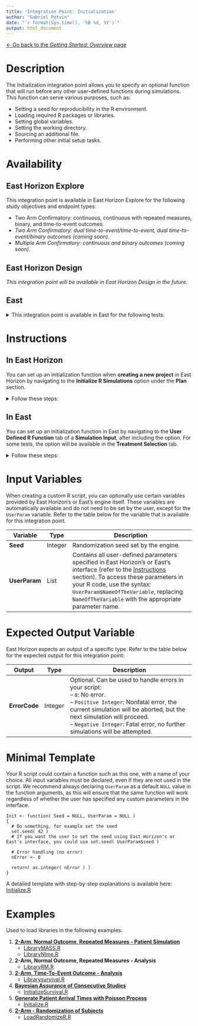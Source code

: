 ```yaml
---
title: 'Integration Point: Initialization'
author: "Gabriel Potvin"
date: "`r format(Sys.time(), '%B %d, %Y')`"
output: html_document
---
```


[$\leftarrow$ Go back to the *Getting Started: Overview* page](Overview.html)

# Description

The Initialization integration point allows you to specify an optional function that will run before any other user-defined functions during simulations. This function can serve various purposes, such as:

- Setting a seed for reproducibility in the R environment.
- Loading required R packages or libraries.
- Setting global variables.
- Setting the working directory.
- Sourcing an additional file.
- Performing other initial setup tasks.

# Availability

## East Horizon Explore

This integration point is available in East Horizon Explore for the following study objectives and endpoint types:

- Two Arm Confirmatory: continuous, continuous with repeated measures, binary, and time-to-event outcomes.
- *Two Arm Confirmatory: dual time-to-event/time-to-event, dual time-to-event/binary outcomes (coming soon).*
- *Multiple Arm Confirmatory: continuous and binary outcomes (coming soon).*

## East Horizon Design

*This integration point will be available in East Horizon Design in the future.*

## East

<details>
<summary>This integration point is available in East for the following tests:</summary>
- Design, Continuous Endpoint, Two-Sample Test, Parallel Design, Difference of Means (MN-2S-DI)
- Design, Discrete (Binary) Endpoint, Two-Sample Test, Parallel Design, Difference of Proportions (PN-2S-DI)
- Design, Discrete (Binary) Endpoint, Two-Sample Test, Parallel Design, Ratio of Proportions (PN-2S-RA)
- Design, Discrete (Binary) Endpoint, Two-Sample Test, Parallel Design, Odds Ratio of Proportions PN-2S-OR
- Design, Survival Endpoint, Two-Sample Test, Parallel Design, Logrank Given Accrual Duration and Accrual Rates (SU-2S-LRAR)
- Design, Survival Endpoint, Two-Sample Test, Parallel Design, Logrank Given Accrual Duration and Study Duration (SU-2S-LRSD)
- Design, Discrete (Binary) Endpoint, Many-Sample Test, Single Arm Design, Chi-Square for Specified Proportions in C Categories (PN-ns-CH1C)
- Design, Discrete (Binary) Endpoint, Many-Sample Test, Parallel Design, Two Group Chi-Square for Specified Proportions in C Categories (PN-ns-CH2C)
- Design, Continuous Endpoint, Many-Sample Test, Pairwise Comparisons to Control - Difference of Means, Multiple Looks - Combining P-Values (MN-MAMS-PC)
- Design, Discrete (Binary) Endpoint, Many-Sample Test, Multiple Pairwise Comparisons to Control - Difference of Proportions, Multiple Looks - Combining P-Values (PN-MAMS-PC)
- Design, Survival (Time-to-Event) Endpoint, Many-Sample Test, Pairwise Comparisons to Control - Logrank Test, Multiple Looks - Combining P-Values (SU-MAMS-PC)
</details>

# Instructions

## In East Horizon

You can set up an initialization function when **creating a new project** in East Horizon by navigating to the **Initialize R Simulations** option under the **Plan** section.

<details>
<summary>Follow these steps:</summary>

1. Choose **Initialize R Simulations** in the **Plan** section when setting up a **new Project**.
1. Turn on the switch to enable the feature.
1. Browse and select the appropriate R file (`filename.r`) from your computer, or use the built-in **R Code Assistant** to create one. This file should contain function(s) written to perform various tasks to be used throughout your Project.
1. Specify the function name you want to initialize. If the expected function is not displaying, then check your R code for errors.
1. Set any required user parameters (variables) as needed for your function using **+ Add Variables**.
1. Continue creating your project.

For a visual guide of where to find the option, refer to the screenshot below:

![](initialization.png)
</details>

## In East

You can set up an initialization function in East by navigating to the **User Defined R Function** tab of a **Simulation Input**, after including the option. For some tests, the option will be available in the **Treatment Selection** tab.

<details>
<summary>Follow these steps:</summary>

1. Choose the appropriate test in the **Design** tab.
1. If you see the **Design Input** window, navigate to the **Simulation Input** window by clicking on the **Simulate Design** button under **Library**.
1. Click on the **Include Options** button on the top right corner of the **Simulation Input** window and select **User Defined R Function**.
1. In the tab **User Defined R Function**, a list of tasks will appear. Place your cursor in the **File Name** field for the task **Initialize R Environment**.
1. Click on the button **Browse...** to select the appropriate R file (`filename.r`) from your computer. This file should contain function(s) written to perform various tasks to be used throughout your Project.
1. Specify the function name you want to initialize. To copy the function's name from the R script, click on the button **View**.
1. Set any required user parameters (variables) as needed for your function using the button **Add/Edit Variables**.
1. Continue setting up your project.

For a visual guide of where to find the option, refer to the screenshot below:

![](initializationEast.png)

For the **Multiple Looks - Combining P-Values (MAMS)** tests, the option will be available when checking the box **Use R for Treatment Selection** in the **Treatment Selection** tab of the **Simulation Input** window. Refer to the screenshot below:

![](initializationEast2.png)

</details>

# Input Variables

When creating a custom R script, you can optionally use certain variables provided by East Horizon's or East's engine itself. These variables are automatically available and do not need to be set by the user, except for the `UserParam` variable. Refer to the table below for the variable that is available for this integration point.

| **Variable**   | **Type** | **Description**                                                                 |
|----------------|----------|---------------------------------------------------------------------------------|
|**Seed**|Integer|Randomization seed set by the engine.|
| **UserParam**  | List     | Contains all user-defined parameters specified in East Horizon's or East's interface (refer to the [Instructions](#instructions) section). To access these parameters in your R code, use the syntax: `UserParam$NameOfTheVariable`, replacing `NameOfTheVariable` with the appropriate parameter name. |

# Expected Output Variable

East Horizon expects an output of a specific type. Refer to the table below for the expected output for this integration point:

| **Output**     | **Type**  | **Description**                                                                                  |
|-----------------|----------|--------------------------------------------------------------------------------------------------|
| **ErrorCode**   | Integer  | Optional. Can be used to handle errors in your script:<br>– `0`: No error.<br> – `Positive Integer`: Nonfatal error, the current simulation will be aborted, but the next simulation will proceed.<br>– `Negative Integer`: Fatal error, no further simulations will be attempted.                  |

# Minimal Template

Your R script could contain a function such as this one, with a name of your choice. All input variables must be declared, even if they are not used in the script. We recommend always declaring `UserParam` as a default `NULL` value in the function arguments, as this will ensure that the same function will work regardless of whether the user has specified any custom parameters in the interface.

```
Init <- function( Seed = NULL, UserParam = NULL )
{
  # Do something, for example set the seed
  set.seed( 42 )
  # If you want the user to set the seed using East Horizon's or East's interface, you could use set.seed( UserParam$seed ) 
  
  # Error handling (no error)
  nError <- 0

  return( as.integer( nError ) )
}
```

A detailed template with step-by-step explanations is available here: [Initialize.R](https://github.com/Cytel-Inc/CyneRgy/blob/220-create-getting-started-page-with-subpages-GP/inst/Templates/Initialize.R) 

# Examples

Used to load libraries in the following examples:

1.  [**2-Arm, Normal Outcome, Repeated Measures - Patient Simulation**](2ArmNormalRepeatedMeasuresResponseGeneration.html)
    - [LibraryMASS.R](https://github.com/Cytel-Inc/CyneRgy/blob/main/inst/Examples/2ArmNormalRepeatedMeasuresResponseGeneration/RCode/LibraryMASS.R)
    - [LibraryNIme.R](https://github.com/Cytel-Inc/CyneRgy/blob/main/inst/Examples/2ArmNormalRepeatedMeasuresResponseGeneration/RCode/LibraryNIme.R)
1. **2-Arm, Normal Outcome, Repeated Measures - Analysis**
    - [LibraryRM.R](https://github.com/Cytel-Inc/CyneRgy/blob/main/inst/Examples/2ArmNormalRepeatedMeasuresOutcomeAnalysis/RCode/LibraryRM.R)
1. [**2-Arm, Time-To-Event Outcome - Analysis**](2ArmTimeToEventOutcomeAnalysisDescription.html)
    - [Librarysurvival.R](https://github.com/Cytel-Inc/CyneRgy/blob/main/inst/Examples/2ArmTimeToEventOutcomeAnalysis/RCode/Librarysurvival.R)
1. [**Bayesian Assurance of Consecutive Studies**](AssuranceConsecutiveStudies.html)
    - [InitializeSurvival.R](https://github.com/Cytel-Inc/CyneRgy/blob/main/inst/Examples/AssuranceConsecutiveStudies/RCode/InitializeSurvival.R)
1. [**Generate Patient Arrival Times with Poisson Process**](GeneratePoissonArrival.html)
    - [Initialize.R](https://github.com/Cytel-Inc/CyneRgy/blob/main/inst/Examples/GeneratePoissonArrival/RCode/Initialize.R)
1. [**2-Arm - Randomization of Subjects**](PatientRandomization.html)
    - [LoadRandomizeR.R](https://github.com/Cytel-Inc/CyneRgy/blob/main/inst/Examples/RandomizeSubjects/Rcode/LoadRandomizeR.R)

